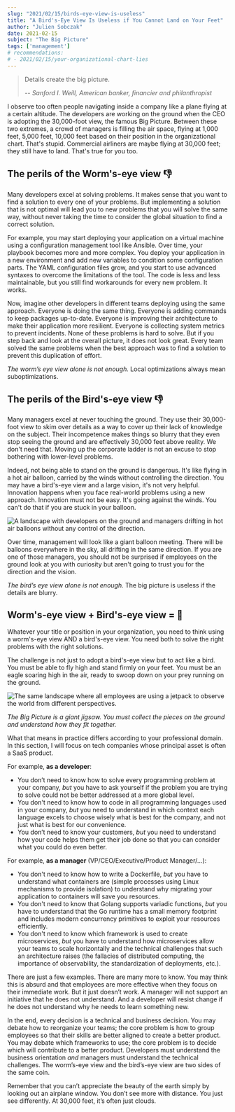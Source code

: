 ```yaml
---
slug: "2021/02/15/birds-eye-view-is-useless"
title: "A Bird's-Eye View Is Useless if You Cannot Land on Your Feet"
author: "Julien Sobczak"
date: 2021-02-15
subject: "The Big Picture"
tags: ['management']
# recommendations:
# - 2021/02/15/your-organizational-chart-lies
---
```



> Details create the big picture.
>
> -- <cite> Sanford I. Weill, American banker, financier and philanthropist</cite>

<Lead>
I observe too often people navigating inside a company like a plane flying at a certain altitude. The developers are working on the ground when the CEO is adopting the 30,000-foot view, the famous Big Picture. Between these two extremes, a crowd of managers is filling the air space, flying at 1,000 feet, 5,000 feet, 10,000 feet based on their position in the organizational chart. That's stupid. Commercial airliners are maybe flying at 30,000 feet; they still have to land. That's true for you too.
</Lead>

## The perils of the Worm's-eye view 👎

Many developers excel at solving problems. It makes sense that you want to find a solution to every one of your problems. But implementing a solution that is not optimal will lead you to new problems that you will solve the same way, without never taking the time to consider the global situation to find a correct solution.

For example, you may start deploying your application on a virtual machine using a configuration management tool like Ansible. Over time, your playbook becomes more and more complex. You deploy your application in a new environment and add new variables to condition some configuration parts. The YAML configuration files grow, and you start to use advanced syntaxes to overcome the limitations of the tool. The code is less and less maintainable, but you still find workarounds for every new problem. It works.

Now, imagine other developers in different teams deploying using the same approach. Everyone is doing the same thing. Everyone is adding commands to keep packages up-to-date. Everyone is improving their architecture to make their application more resilient. Everyone is collecting system metrics to prevent incidents. None of these problems is hard to solve. But if you step back and look at the overall picture, it does not look great. Every team solved the same problems when the best approach was to find a solution to prevent this duplication of effort.

*The worm’s eye view alone is not enough.* Local optimizations always mean suboptimizations.

## The perils of the Bird's-eye view 👎

Many managers excel at never touching the ground. They use their 30,000-foot view to skim over details as a way to cover up their lack of knowledge on the subject. Their incompetence makes things so blurry that they even stop seeing the ground and are effectively 30,000 feet above reality. We don't need that. Moving up the corporate ladder is not an excuse to stop bothering with lower-level problems.

Indeed, not being able to stand on the ground is dangerous. It's like flying in a hot air balloon, carried by the winds without controlling the direction. You may have a bird's-eye view and a large vision, it's not very helpful. Innovation happens when you face real-world problems using a new approach. Innovation must not be easy. It's going against the winds. You can't do that if you are stuck in your balloon.

<img src="/posts_resources/2021-02-15-birds-eye-view-is-useless/balloon.png" alt="A landscape with developers on the ground and managers drifting in hot air balloons without any control of the direction." />

Over time, management will look like a giant balloon meeting. There will be balloons everywhere in the sky, all drifting in the same direction. If you are one of those managers, you should not be surprised if employees on the ground look at you with curiosity but aren't going to trust you for the direction and the vision.

*The bird’s eye view alone is not enough.* The big picture is useless if the details are blurry.

## Worm's-eye view + Bird's-eye view = 💪

Whatever your title or position in your organization, you need to think using a worm's-eye view AND a bird's-eye view. You need both to solve the right problems with the right solutions.

The challenge is not just to adopt a bird's-eye view but to act like a bird. You must be able to fly high and stand firmly on your feet. You must be an eagle soaring high in the air, ready to swoop down on your prey running on the ground.

<img src="/posts_resources/2021-02-15-birds-eye-view-is-useless/jetpack.png" alt="The same landscape where all employees are using a jetpack to observe the world from different perspectives." />

*The Big Picture is a giant jigsaw. You must collect the pieces on the ground and understand how they fit together.*

What that means in practice differs according to your professional domain. In this section, I will focus on tech companies whose principal asset is often a SaaS product.

For example, **as a developer**:

* You don’t need to know how to solve every programming problem at your company, _but_ you have to ask yourself if the problem you are trying to solve could not be better addressed at a more global level.
* You don't need to know how to code in all programming languages used in your company, _but_ you need to understand in which context each language excels to choose wisely what is best for the company, and not just what is best for our convenience.
* You don’t need to know your customers, _but_ you need to understand how your code helps them get their job done so that you can consider what you could do even better.

For example, **as a manager** (VP/CEO/Executive/Product Manager/…):

* You don't need to know how to write a Dockerfile, _but_ you have to understand what containers are (simple processes using Linux mechanisms to provide isolation) to understand why migrating your application to containers will save you resources.
* You don't need to know that Golang supports variadic functions, _but_ you have to understand that the Go runtime has a small memory footprint and includes modern concurrency primitives to exploit your resources efficiently.
* You don't need to know which framework is used to create microservices, _but_ you have to understand how microservices allow your teams to scale horizontally and the technical challenges that such an architecture raises (the fallacies of distributed computing, the importance of observability, the standardization of deployments, etc.).

There are just a few examples. There are many more to know. You may think this is absurd and that employees are more effective when they focus on their immediate work. But it just doesn’t work. A manager will not support an initiative that he does not understand. And a developer will resist change if he does not understand why he needs to learn something new.

In the end, every decision is a technical and business decision. You may debate how to reorganize your teams; the core problem is how to group employees so that their skills are better aligned to create a better product. You may debate which frameworks to use; the core problem is to decide which will contribute to a better product. Developers must understand the business orientation _and_ managers must understand the technical challenges. The worm’s-eye view and the bird’s-eye view are two sides of the same coin.

Remember that you can’t appreciate the beauty of the earth simply by looking out an airplane window. You don’t see more with distance. You just see differently. At 30,000 feet, it’s often just clouds.
